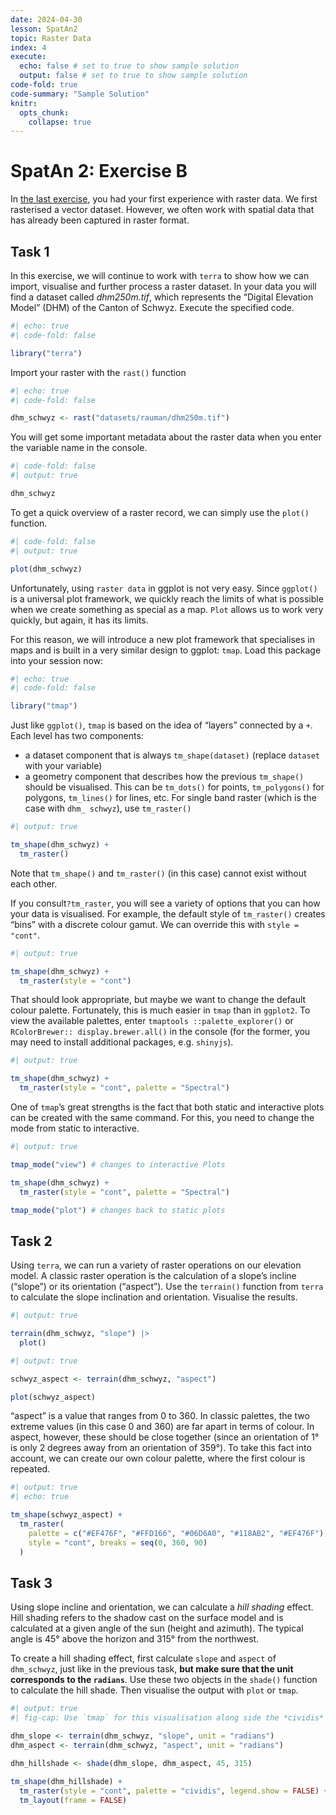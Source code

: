 ```yaml
---
date: 2024-04-30
lesson: SpatAn2
topic: Raster Data
index: 4
execute:
  echo: false # set to true to show sample solution
  output: false # set to true to show sample solution
code-fold: true
code-summary: "Sample Solution"
knitr:
  opts_chunk:
    collapse: true  
---
```


# SpatAn 2: Exercise B {#sec-raster-intro}

In [the last exercise](#sec-raster-intro1), you had your first experience with raster data. We first rasterised a vector dataset. However, we often work with spatial data that has already been captured in raster format.

## Task 1

In this exercise, we will continue to work with `terra` to show how we can import, visualise and further process a raster dataset. In your data you will find a dataset called *dhm250m.tif*, which represents the "Digital Elevation Model" (DHM) of the Canton of Schwyz. Execute the specified code.

```r
#| echo: true
#| code-fold: false

library("terra")
```

Import your raster with the `rast()` function

```r
#| echo: true
#| code-fold: false

dhm_schwyz <- rast("datasets/rauman/dhm250m.tif")
```

You will get some important metadata about the raster data when you enter the variable name in the console.

```r
#| code-fold: false
#| output: true

dhm_schwyz
```

To get a quick overview of a raster record, we can simply use the `plot()` function.

```r
#| code-fold: false
#| output: true

plot(dhm_schwyz)
```

Unfortunately, using `raster data` in ggplot is not very easy. Since `ggplot()` is a universal plot framework, we quickly reach the limits of what is possible when we create something as special as a map. `Plot` allows us to work very quickly, but again, it has its limits. 

For this reason, we will introduce a new plot framework that specialises in maps and is built in a very similar design to ggplot: `tmap`. Load this package into your session now:

```r
#| echo: true
#| code-fold: false

library("tmap")
```

Just like `ggplot()`, `tmap` is based on the idea of "layers" connected by a `+`. Each level has two components:

- a dataset component that is always `tm_shape(dataset)` (replace `dataset` with your variable)
- a geometry component that describes how the previous `tm_shape()` should be visualised. This can be `tm_dots()` for points, `tm_polygons()` for polygons, `tm_lines()` for lines, etc. For single band raster (which is the case with `dhm_ schwyz`), use `tm_raster()`

```r
#| output: true

tm_shape(dhm_schwyz) +
  tm_raster()
```

Note that `tm_shape()` and `tm_raster()` (in this case) cannot exist without each other.

If you consult`?tm_raster`, you will see a variety of options that you can how your data is visualised. For example, the default style of `tm_raster()` creates "bins" with a discrete colour gamut. We can override this with `style = "cont"`.

```r
#| output: true

tm_shape(dhm_schwyz) +
  tm_raster(style = "cont")
```

That should look appropriate, but maybe we want to change the default colour palette. Fortunately, this is much easier in `tmap` than in `ggplot2`. To view the available palettes, enter `tmaptools ::palette_explorer()` or `RColorBrewer:: display.brewer.all()` in the console (for the former, you may need to install additional packages, e.g. `shinyjs`).

```r
#| output: true

tm_shape(dhm_schwyz) +
  tm_raster(style = "cont", palette = "Spectral")
```

One of `tmap`'s great strengths is the fact that both static and interactive plots can be created with the same command. For this, you need to change the mode from static to interactive.

```r
#| output: true

tmap_mode("view") # changes to interactive Plots

tm_shape(dhm_schwyz) +
  tm_raster(style = "cont", palette = "Spectral")

tmap_mode("plot") # changes back to static plots
```

## Task 2 {#sec-raster-slope}

Using `terra`, we can run a variety of raster operations on our elevation model. A classic raster operation is the calculation of a slope's incline ("slope") or its orientation ("aspect"). Use the `terrain()` function from `terra` to calculate the slope inclination and orientation. Visualise the results.

```r
#| output: true

terrain(dhm_schwyz, "slope") |>
  plot()
```

```r
#| output: true

schwyz_aspect <- terrain(dhm_schwyz, "aspect")

plot(schwyz_aspect)
```

::: {.callout-note}
"aspect" is a value that ranges from 0 to 360. In classic palettes, the two extreme values (in this case 0 and 360) are far apart in terms of colour. In aspect, however, these should be close together (since an orientation of 1° is only 2 degrees away from an orientation of 359°). To take this fact into account, we can create our own colour palette, where the first colour is repeated.
:::

```r
#| output: true
#| echo: true

tm_shape(schwyz_aspect) +
  tm_raster(
    palette = c("#EF476F", "#FFD166", "#06D6A0", "#118AB2", "#EF476F"),
    style = "cont", breaks = seq(0, 360, 90)
  )
```

## Task 3

Using slope incline and orientation, we can calculate a *hill shading* effect. Hill shading refers to the shadow cast on the surface model and is calculated at a given angle of the sun (height and azimuth). The typical angle is 45° above the horizon and 315° from the northwest.

To create a hill shading effect, first calculate `slope` and `aspect` of `dhm_schwyz`, just like in the previous task, **but make sure that the unit corresponds to the `radians`**. Use these two objects in the `shade()` function to calculate the hill shade. Then visualise the output with `plot` or `tmap`.

```r
#| output: true
#| fig-cap: Use `tmap` for this visualisation along side the *cividis* colour palette

dhm_slope <- terrain(dhm_schwyz, "slope", unit = "radians")
dhm_aspect <- terrain(dhm_schwyz, "aspect", unit = "radians")

dhm_hillshade <- shade(dhm_slope, dhm_aspect, 45, 315)

tm_shape(dhm_hillshade) +
  tm_raster(style = "cont", palette = "cividis", legend.show = FALSE) +
  tm_layout(frame = FALSE)
```